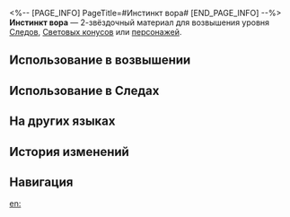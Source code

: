 <%-- [PAGE_INFO]
PageTitle=#Инстинкт вора#
[END_PAGE_INFO] --%>
{{Предмет Инфобокс
|id          = 111011
|Изображение = Предмет Инстинкт вора.png
|Тип         = Материал Следов
|Тип2        = Материал возвышения персонажа
|Инвентарь   = Материалы улучшения
|Редкость    = 2
|Эффект      = 
|Описание    = Небольшое количество антиматерии. Грубый материал для усиления.
|Источник1   = [[Легион Антиматерии]]
|Источник2   = [[Противники в Расходящейся вселенной]]
|Источник3   = [[Противники в Виртуальной вселенной]]
|Источник4   = [[Награды за поручения]]
|Источник5   = [[Неугасаемый пепел]]
|Источник6   = [[Универсальная машина для синтеза: Обмен материалов]]
|Источник7   = [[Чашелист (золотой)]]
}}
{{Описание|Небольшое количество антиматерии, исходящее от Рейнджеров пустоты: Захватчиков, - воплощение их разрушительной природы.<br /><br />''«Они хотят увидеть, как горит мир, чтобы слиться с ним в пламени».''}}
'''Инстинкт вора''' — 2-звёздочный материал для возвышения уровня [[Следы|Следов]], [[Световые конусы|Световых конусов]] или [[Персонажи|персонажей]].

==Использование в возвышении==
{{Использование в возвышении}}

==Использование в Следах==
{{Использование в следах}}

==На других языках==
{{На других языках
|en   = Thief's Instinct
|zhs  = 掠夺的本能
|zht  = 掠奪的本能
|ja   = 略奪の本能
|ko   = 약탈의 본능
|es   = Instinto del ladrón
|fr   = Instinct de pilleur
|ru   = Инстинкт вора
|th   = Thief's Instinct
|vi   = Bản Năng Tranh Đoạt
|de   = Instinkt des Diebes
|id   = Thief's Instinct
|pt   = Instinto de Ladrão
}}

==История изменений==
{{История изменений|3.5}}

==Навигация==
{{Материалы улучшения Навбокс}}

[[en:]]
